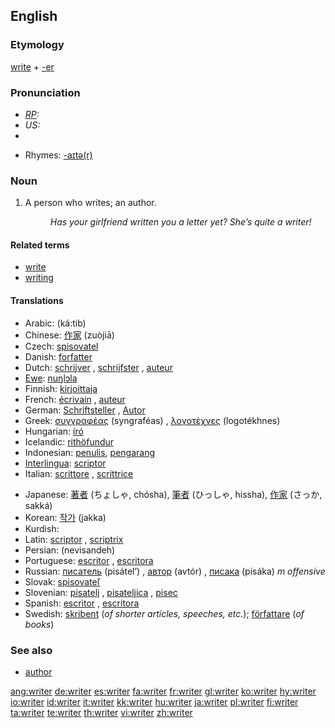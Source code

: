 ==English==
{{wikipedia}}

===Etymology===
[[write]] + [[-er]]

===Pronunciation===
* ''[[RP]]:'' {{IPA|/ɹaɪtə/}}
* ''US:'' {{IPA|/ɹaɪtɚ/}}
* {{audio|en-us-writer.ogg|Audio (US)}}

* Rhymes: [[Rhymes:English:-aɪtə(r)|-aɪtə(r)]]

===Noun===
{{en-noun}}

# A person who writes; an author.
#: ''Has your girlfriend written you a letter yet? She’s quite a writer!''

====Related terms====
* [[write]]
* [[writing]]

====Translations====
{{trans-top|person who writes; an author}}
* Arabic: {{ARchar|[[كاتب]]}} (ká:tib) {{m}}
* Chinese: [[作家]] (zuòjiā)
* Czech: [[spisovatel]] {{m}}
* Danish: [[forfatter]]
* Dutch: [[schrijver]] {{m}}, [[schrijfster]] {{f}}, [[auteur]] {{m|f}}
* [[Ewe]]: [[nuŋlɔla]]
* Finnish: [[kirjoittaja]]
* French: [[écrivain]] {{m}}, [[auteur]] {{m}}
* German: [[Schriftsteller]] {{m}}, [[Autor]] {{m}}
* Greek: [[συγγραφέας]] (syngraféas) {{m}}, [[λογοτέχνες]] (logotékhnes) {{p}}
* Hungarian: [[író]]
* Icelandic: [[rithöfundur]] {{m}}
* Indonesian: [[tulis|penulis]], [[karang|pengarang]]
* [[Interlingua]]: [[scriptor]]
* Italian: [[scrittore]] {{m}}, [[scrittrice]] {{f}}
{{trans-mid}}
* Japanese: [[著者]] (ちょしゃ, chósha), [[筆者]] (ひっしゃ, hissha), [[作家]] (さっか, sakká)
* Korean: [[작가]] (jakka)
* Kurdish: {{KUchar|[[نوسه‌ر]]}}
* Latin: [[scriptor]] {{m}}, [[scriptrix]] {{f}}
* Persian: {{FAchar|[[نویسنده]]}} (nevisandeh)
* Portuguese: [[escritor]] {{m}}, [[escritora]] {{f}}
* Russian: [[писатель]] (pisátel’) {{m}}, [[автор]] (avtór) {{m}}, [[писака]] (pisáka) ''m offensive''
* Slovak: [[spisovateľ]]
* Slovenian: [[pisatelj]] {{m}}, [[pisateljica]] {{f}}, [[pisec]]
* Spanish: [[escritor]] {{m}}, [[escritora]] {{f}}
* Swedish: [[skribent]] {{c}} (''of shorter articles, speeches, etc.''); [[författare]] {{c}} (''of books'')
{{trans-bottom}}

===See also===
* [[author]]

[[ang:writer]]
[[de:writer]]
[[es:writer]]
[[fa:writer]]
[[fr:writer]]
[[gl:writer]]
[[ko:writer]]
[[hy:writer]]
[[io:writer]]
[[id:writer]]
[[it:writer]]
[[kk:writer]]
[[hu:writer]]
[[ja:writer]]
[[pl:writer]]
[[fi:writer]]
[[ta:writer]]
[[te:writer]]
[[th:writer]]
[[vi:writer]]
[[zh:writer]]